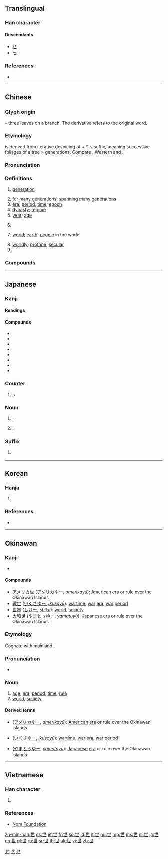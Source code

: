 {{character info/new}}

==Translingual==
{{stroke order|type=animate}}

===Han character===
{{Han char|rn=1|rad=一|as=04|sn=5|four=44717|canj=PT|ids=⿻廿𠃊}}

====Descendants====
* [[せ]]
* [[セ]]

===References===
* {{Han ref|kx=0077.110|dkj=00031|dj=0155.020|hdz=10014.060|uh=4E16|ud=19990|bh=A540|bd=42304}}

[[Category:Han characters from which hiragana were derived|せ]]
[[Category:Han characters from which katakana were derived|セ]]

----

==Chinese==
{{zh-forms|alt=丗,卋,㔺}}

===Glyph origin===
{{Han etyl}}
{{liushu|p}} – three leaves on a branch. The derivative {{och-l|葉}} refers to the original word.

===Etymology===
{{och-l|世}} is derived from iterative devoicing of {{och-l|葉|leaf}} + *''-s'' suffix, meaning successive foliages of a tree > generations. Compare {{cog|bo|ལོ་མ||leaf}}, Western {{cog|bo|ལོབ་མ||leaf}} and {{cog|bo|ལོ||year}}.

===Pronunciation===
{{zh-pron
|m=shì
|c=sai3
|h=pfs=sṳ
|md=sié
|mn=sì/qz,tw,xm:sè
|mn_note=sì - vernacular; sè - literary; sì - literary (Zhangzhou)
|w=2sr
|mc=y
|oc=y
|cat=n,cls,a,pn
}}

===Definitions===
{{zh-hanzi}}

# [[generation]]
#: {{zh-x|世代|generation}}
# for many [[generation]]s; spanning many generations
# [[era]]; [[period]]; [[time]]; [[epoch]]
# [[dynasty]]; [[regime]]
# [[year]]; [[age]]
# {{zh-classifier|the time of one's life}}
#: {{zh-x|一生一世|a lifetime, all of one's life}}
# [[world]]; [[earth]]; [[people]] in the world
#: {{zh-x|世界|world}}
# [[worldly]]; [[profane]]; [[secular]]
# {{surname|lang=zh}}

===Compounds===
{{zh-der|一世|一世界|三世|三世佛|上世|上新世|下世|不世|不世出|不偶世|世上|世主|世事|世交|世人|世仇|世代|世伯|世侄|世俗|世傳|世儒|世兄|世典|世務|世及|世叔|世味|世好|世婦|世子|世家|世尊|世局|世居|世弟|世德|世恩錄|世情|世態|世故|世教|世族|世業|世母|世法|世父|世牒|世界|世界報|世界性|世界級|世界觀|世界語|世系|世紀|世紀末|世綵堂|世胄|世胙|世臺|世表|世襲|世親|世誼|世講|世譜|世路|世運|世道|世醫|世間|世面|世風|並世|中世|中世紀|中新世|亂世|二世|人世|今世|今世說|來世|傲世|傳世|傾世|元世祖|先世|入世|全世界|再世|再世交|出世|出世作|前世|創世紀|勸世|包世臣|化世|半世|即世|厭世|厭世觀|去世|叔世|古新世|名世|命世|命世才|問世|器世間|嚴世蕃|在世|塵世|夷世|奕世|媚世|季世|安世高|家世|宿世|就世|希世|平世|幻世|度世|張世傑|後世|後半世|徐世昌|御世|慢世|憤世|應世|戴名世|故世|救世|救世主|救世軍|新世界|新世紀|明世|時世|晚世|晻世|暮世|曠世|末世|末世論|李世民|棄世|永世|沒世|治世|泉世|洪積世|浮世|浮世繪|涉世|淑世|清世|清世宗|清世祖|渾世|滿世界|滿世間|濁世|濟世|王世貞|玩世|現世|現世報|現世寶|現世界|用世|當世|百世|百世師|盛世|盡世|矯世|萬世|稀世|立世|累世|絕世|經世|緯世|繫世|老世交|背世|舉世|華胥世|蓋世|處世|虞世南|衰世|袁世凱|見世報|見世面|覺世|觀世音|謝世|警世|警世鐘|跨世紀|身世|轉世|辟世|辭世|近世|近世史|逃世|逝世|逢世|遁世|過世|遯世|遺世|避世|邁世|邪世|郎世寧|醒世|重世|長世|閱世|阿闍世|降世|陰世|陽世|隔世|離世|面世|韓世忠|高世|高世志}}

----

==Japanese==

===Kanji===
{{ja-kanji|grade=3|rs=一04}}

====Readings====
{{ja-readings
|goon=[[せ]] (se)
|kanon=[[せい]] (sei)
|kun=[[よ]] (yo)
|nanori=[[とし]] (toshi), [[ゆ]] (yu), [[ゆき]] (yuki)
}}

====Compounds====
{{der-top|Compounds}}
* {{ja-r|世%界|せ%かい}}
* {{ja-r|世%紀|せい%き}}
* {{ja-r|世%辞|せ%じ}}
* {{ja-r|永%世|えい%せい}}
* {{ja-r|救%世%主|きゅう%せい%しゅ}}
* {{ja-r|創%世%記|そう%せい%き}}
* {{ja-r|創%世%期|そう%せい%き}}
* {{ja-r|新%世%界|しん%せ%かい}}
{{der-bottom}}

===Counter===
{{ja-pos|せい|counter}}

# {{l|en|generation}}s

===Noun===
{{ja-noun|よ}}

# {{l|en|world}}, {{l|en|society}}
# {{l|en|generation}}, {{l|en|age}}

===Suffix===
{{ja-pos|せい|suffix}}

# {{lb|ja|geology|sort=せい}} {{l|en|epoch}}

[[Category:Han characters from which katakana were derived|セ]]

----

==Korean==

===Hanja===
{{ko-hanja|hangeul=세|rv=se|mr=se|y=sey|eumhun=인간|ehrv=in-gan|ehmr=in'gan|ehy=}}

# {{defn|lang=ko|sort=一04}}

===References===
* {{Hanja ref|nav=10081}}

----

==Okinawan==

===Kanji===
{{head|ryu|kanji}}

* {{ja-readings|kun=[[ゆー]] (yū)|on=[[し]] (shi)}}

====Compounds====
{{der-top|Compounds}}
* [[アメリカ世]] ([[アメリカゆー]], ''[[amerikayū]]''): [[American]] [[era]] or rule over the Okinawan Islands
* [[戦世]] ([[いくさゆー]], ''[[ikusayū]]''): [[wartime]], [[war]] [[era]], [[war]] [[period]]
* [[世界]] ([[しけー]], ''[[shikē]]''): [[world]], [[society]]
* [[大和世]] ([[やまとぅゆー]], ''[[yamatuyū]]''): [[Japanese]] [[era]] or rule over the Okinawan Islands
{{der-bottom}}

===Etymology===
Cognate with mainland {{cog|ja|世|tr=yo}}.

===Pronunciation===
* {{IPA|/juː/|lang=ryu}}

===Noun===
{{head|ryu|noun|hiragana|ゆー|romaji|yū}}

# [[age]], [[era]], [[period]], [[time]]; [[rule]]
# [[world]], [[society]]

====Derived terms====
* {{l|ryu|アメリカ世}} ([[アメリカゆー]], ''[[amerikayū]]''): [[American]] [[era]] or rule over the Okinawan Islands
* {{l|ryu|戦世}} ([[いくさゆー]], ''[[ikusayū]]''): [[wartime]], [[war]] [[era]], [[war]] [[period]]
* {{l|ryu|大和世}} ([[やまとぅゆー]], ''[[yamatuyū]]''): [[Japanese]] [[era]] or rule over the Okinawan Islands

----

==Vietnamese==

===Han character===
{{vi-hantu|[[thế]], [[thá]], [[thé]], [[thể]]|rs=一04}}

# {{defn|lang=vi|sort=一04}}

===References===
* [http://nomfoundation.org/common/nom_details.php?codepoint=4e16 Nom Foundation]

[[zh-min-nan:世]]
[[cs:世]]
[[et:世]]
[[fr:世]]
[[ko:世]]
[[id:世]]
[[it:世]]
[[hu:世]]
[[mg:世]]
[[ms:世]]
[[nl:世]]
[[ja:世]]
[[no:世]]
[[pl:世]]
[[ru:世]]
[[sr:世]]
[[th:世]]
[[uk:世]]
[[vi:世]]
[[zh:世]]
